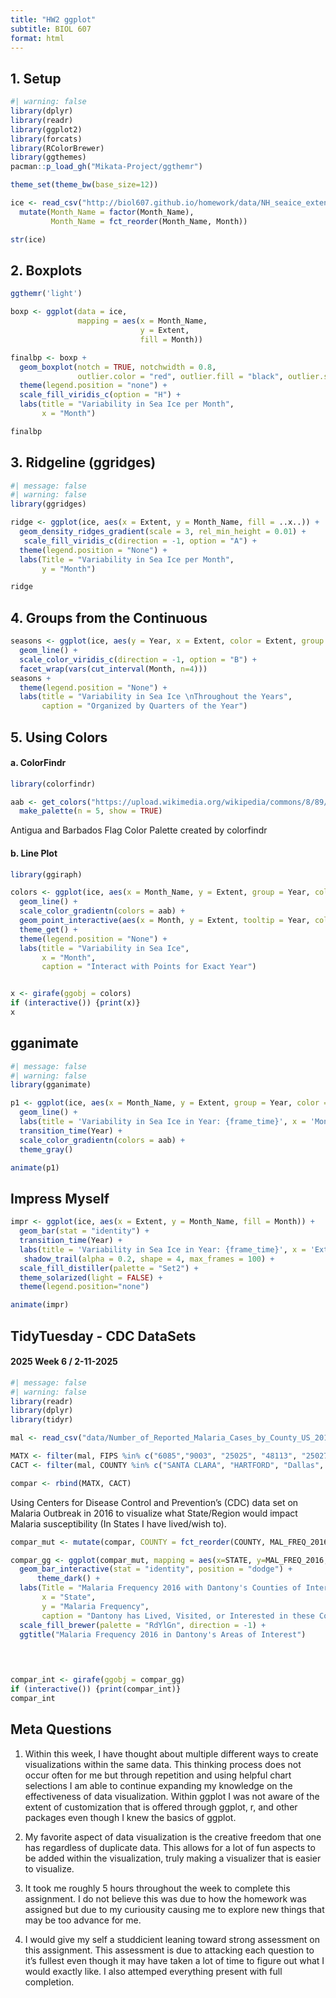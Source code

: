 ```yaml
---
title: "HW2 ggplot"
subtitle: BIOL 607
format: html
---
```


## 1. Setup

```r
#| warning: false 
library(dplyr)
library(readr)
library(ggplot2)
library(forcats)
library(RColorBrewer)
library(ggthemes)
pacman::p_load_gh("Mikata-Project/ggthemr")

theme_set(theme_bw(base_size=12))

ice <- read_csv("http://biol607.github.io/homework/data/NH_seaice_extent_monthly_1978_2016.csv") |>
  mutate(Month_Name = factor(Month_Name),
         Month_Name = fct_reorder(Month_Name, Month))

str(ice)
```

## 2. Boxplots
```r
ggthemr('light')

boxp <- ggplot(data = ice,
               mapping = aes(x = Month_Name,
                             y = Extent,
                             fill = Month))

finalbp <- boxp + 
  geom_boxplot(notch = TRUE, notchwidth = 0.8, 
               outlier.color = "red", outlier.fill = "black", outlier.size = 1) +
  theme(legend.position = "none") +
  scale_fill_viridis_c(option = "H") +
  labs(title = "Variability in Sea Ice per Month",
       x = "Month")

finalbp
```

## 3. Ridgeline (ggridges)
```r
#| message: false
#| warning: false
library(ggridges)

ridge <- ggplot(ice, aes(x = Extent, y = Month_Name, fill = ..x..)) +
  geom_density_ridges_gradient(scale = 3, rel_min_height = 0.01) +
   scale_fill_viridis_c(direction = -1, option = "A") +
  theme(legend.position = "None") +
  labs(Title = "Variability in Sea Ice per Month",
       y = "Month")

ridge
```

## 4. Groups from the Continuous
```r
seasons <- ggplot(ice, aes(y = Year, x = Extent, color = Extent, group = Month)) +
  geom_line() +
  scale_color_viridis_c(direction = -1, option = "B") +
  facet_wrap(vars(cut_interval(Month, n=4)))
seasons +
  theme(legend.position = "None") +
  labs(title = "Variability in Sea Ice \nThroughout the Years", 
       caption = "Organized by Quarters of the Year")
```

## 5. Using Colors

#### a. ColorFindr
```r
library(colorfindr)

aab <- get_colors("https://upload.wikimedia.org/wikipedia/commons/8/89/Flag_of_Antigua_and_Barbuda.svg") |>
  make_palette(n = 5, show = TRUE)
```
Antigua and Barbados Flag Color Palette created by colorfindr

#### b. Line Plot
```r
library(ggiraph)

colors <- ggplot(ice, aes(x = Month_Name, y = Extent, group = Year, color = Year)) +
  geom_line() +
  scale_color_gradientn(colors = aab) +
  geom_point_interactive(aes(x = Month, y = Extent, tooltip = Year, color = Year, data_id = Month_Name), size = 1) +
  theme_get() +
  theme(legend.position = "None") +
  labs(title = "Variability in Sea Ice",
       x = "Month", 
       caption = "Interact with Points for Exact Year")


x <- girafe(ggobj = colors)
if (interactive()) {print(x)}
x
```


## gganimate
```r
#| message: false
#| warning: false
library(gganimate)

p1 <- ggplot(ice, aes(x = Month_Name, y = Extent, group = Year, color = Year))+
  geom_line() +
  labs(title = 'Variability in Sea Ice in Year: {frame_time}', x = 'Month', y = 'Extent') +
  transition_time(Year) +
  scale_color_gradientn(colors = aab) + 
  theme_gray()

animate(p1)
```

## Impress Myself
```r
impr <- ggplot(ice, aes(x = Extent, y = Month_Name, fill = Month)) + 
  geom_bar(stat = "identity") +
  transition_time(Year) +
  labs(title = 'Variability in Sea Ice in Year: {frame_time}', x = 'Extent', y = 'Month') +
   shadow_trail(alpha = 0.2, shape = 4, max_frames = 100) +
  scale_fill_distiller(palette = "Set2") +
  theme_solarized(light = FALSE) +
  theme(legend.position="none")

animate(impr)
```

## TidyTuesday - CDC DataSets
#### 2025 Week 6 / 2-11-2025

```r
#| message: false
#| warning: false
library(readr)
library(dplyr) 
library(tidyr)

mal <- read_csv("data/Number_of_Reported_Malaria_Cases_by_County_US_2016.csv")

MATX <- filter(mal, FIPS %in% c("6085","9003", "25025", "48113", "25027", "25017", "48201", "48135"))
CACT <- filter(mal, COUNTY %in% c("SANTA CLARA", "HARTFORD", "Dallas", "Suffok", "ALAMEDA","SACRAMENTO") & STATE %in% c("CALIFORNIA", "CONNECTICUT", "TEXAS", "MASSACHUSETTS"))

compar <- rbind(MATX, CACT)
```
Using Centers for Disease Control and Prevention's (CDC) data set on Malaria Outbreak in 2016 to visualize what State/Region would impact Malaria susceptibility (In States I have lived/wish to). 

```r
compar_mut <- mutate(compar, COUNTY = fct_reorder(COUNTY, MAL_FREQ_2016))

compar_gg <- ggplot(compar_mut, mapping = aes(x=STATE, y=MAL_FREQ_2016, fill = COUNTY, tooltip = COUNTY, data_id = COUNTY)) +
  geom_bar_interactive(stat = "identity", position = "dodge") +
      theme_dark() +
  labs(Title = "Malaria Frequency 2016 with Dantony's Counties of Interest", 
       x = "State",
       y = "Malaria Frequency",
       caption = "Dantony has Lived, Visited, or Interested in these Counties for Residence") +
  scale_fill_brewer(palette = "RdYlGn", direction = -1) +
  ggtitle("Malaria Frequency 2016 in Dantony's Areas of Interest") 
  
 


compar_int <- girafe(ggobj = compar_gg)
if (interactive()) {print(compar_int)}
compar_int
```

## Meta Questions
1) Within this week, I have thought about multiple different ways to create visualizations within the same data. This thinking process does not occur often for me but through repetition and using helpful chart selections I am able to continue expanding my knowledge on the effectiveness of data visualization. Within ggplot I was not aware of the extent of customization that is offered through ggplot, r, and other packages even though I knew the basics of ggplot. 

2) My favorite aspect of data visualization is the creative freedom that one has regardless of duplicate data. This allows for a lot of fun aspects to be added within the visualization, truly making a visualizer that is easier to visualize. 

3) It took me roughly 5 hours throughout the week to complete this assignment. I do not believe this was due to how the homework was assigned but due to my curiousity causing me to explore new things that may be too advance for me. 

4) I would give my self a studdicient leaning toward strong assessment on this assignment. This assessment is due to attacking each question to it's fullest even though it may have taken a lot of time to figure out what I would exactly like. I also attemped everything present with full completion.